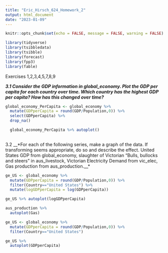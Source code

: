 ```yaml
---
title: "Eric_Hirsch_624_Homework_2"
output: html_document
date: "2023-01-09"
---
```


```r
knitr::opts_chunk$set(echo = FALSE, message = FALSE, warning = FALSE)
```

```r

library(tidyverse)
library(tsibbledata)
library(tsibble)
library(forecast)
library(fpp3)
library(fable)

```

Exercises 1,2,3,4,5,7,8,9

__*3.1 Consider the GDP information in global_economy. Plot the GDP per capita for each country over time. Which country has the highest GDP per capita? How has this changed over time?*__

```r

global_economy_PerCapita <- global_economy %>%
  mutate(GDPperCapita = round(GDP/Population,0)) %>%
  select(GDPperCapita) %>%
  drop_na()

  global_economy_PerCapita %>% autoplot()
  
```

3.2 __*For each of the following series, make a graph of the data. If transforming seems appropriate, do so and describe the effect. United States GDP from global_economy, slaughter of Victorian “Bulls, bullocks and steers” in aus_livestock, Victorian Electricity Demand from vic_elec, Gas production from aus_production.__*


```r

ge_US <- global_economy %>%
  mutate(GDPperCapita = round(GDP/Population,0)) %>%
  filter(Country=="United States") %>%
  mutate(logGDPperCapita = log(GDPperCapita))

ge_US %>% autoplot(logGDPperCapita)

```
```r


aus_production %>%
  autoplot(Gas)

```
```r

ge_US <- global_economy %>%
  mutate(GDPperCapita = round(GDP/Population,0)) %>%
  filter(Country=="United States") 

ge_US %>%
  autoplot(GDPperCapita)

```


